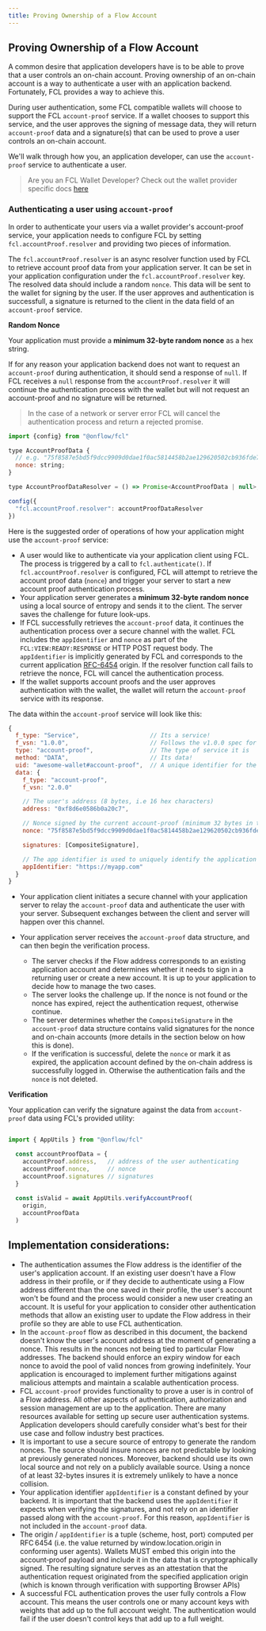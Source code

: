 ```yaml
---
title: Proving Ownership of a Flow Account
---
```


## Proving Ownership of a Flow Account

A common desire that application developers have is to be able to prove that a
user controls an on-chain account. Proving ownership of an on-chain account is a
way to authenticate a user with an application backend. Fortunately,
FCL provides a way to achieve this.

During user authentication, some FCL compatible wallets will choose to support
the FCL `account-proof` service. If a wallet chooses to support this service, and
the user approves the signing of message data, they will return `account-proof` data
and a signature(s) that can be used to prove a user controls an on-chain account.

We'll walk through how you, an application developer, can use the `account-proof` service to
authenticate a user.

> Are you an FCL Wallet Developer? Check out the wallet provider specific docs
> [here](https://github.com/onflow/fcl-js/tree/master/packages/fcl/src/wallet-provider-spec/provable-authn.md)

### Authenticating a user using `account-proof`

In order to authenticate your users via a wallet provider's account-proof service, your application needs to
configure FCL by setting `fcl.accountProof.resolver` and providing two pieces of information.

The `fcl.accountProof.resolver` is an async resolver function used by FCL to retrieve account proof data
from your application server. It can be set in your application configuration under the `fcl.accountProof.resolver`
key. The resolved data should include a random `nonce`.
This data will be sent to the wallet for signing by the user. If the user approves and authentication is successfull,
a signature is returned to the client in the data field of an `account-proof` service.

**Random Nonce**

Your application must provide a **minimum 32-byte random nonce** as a hex string.

If for any reason your application backend does not want to request an `account-proof` during authentication,
it should send a response of `null`. If FCL receives a `null` response from the `accountProof.resolver` it will
continue the authentication process with the wallet but will not request an account-proof and no signature will be returned.

> In the case of a network or server error FCL will cancel the authentication process and return a rejected promise.

```js
import {config} from "@onflow/fcl"

type AccountProofData {
  // e.g. "75f8587e5bd5f9dcc9909d0dae1f0ac5814458b2ae129620502cb936fde7120a" - minimum 32-byte random nonce as hex string
  nonce: string;          
}

type AccountProofDataResolver = () => Promise<AccountProofData | null>;

config({
  "fcl.accountProof.resolver": accountProofDataResolver
})
```

Here is the suggested order of operations of how your application might use the
`account-proof` service:

- A user would like to authenticate via your application client using FCL. The process is triggered
  by a call to `fcl.authenticate()`. If `fcl.accountProof.resolver` is configured, FCL will attempt
  to retrieve the account proof data (`nonce`) and trigger your server to start a new
  account proof authentication process.
- Your application server generates a **minimum 32-byte random nonce** using a local source of entropy and
  sends it to the client. The server saves the challenge for future look-ups.
- If FCL successfully retrieves the `account-proof` data, it continues the authentication process over a secure channel with the wallet.
  FCL includes the `appIdentifier` and `nonce` as part of the `FCL:VIEW:READY:RESPONSE` or HTTP POST request body.  The `appIdentifier`
  is implicitly generated by FCL and corresponds to the current application [RFC-6454](https://datatracker.ietf.org/doc/html/rfc6454) origin.
  If the resolver function call fails to retrieve the nonce, FCL will cancel the authentication process.
- If the wallet supports account proofs and the user approves authentication with the wallet, the wallet will return the `account-proof`
  service with its response.

The data within the `account-proof` service will look like this:

```js
{
  f_type: "Service",                    // Its a service!
  f_vsn: "1.0.0",                       // Follows the v1.0.0 spec for the service
  type: "account-proof",                // The type of service it is
  method: "DATA",                       // Its data!
  uid: "awesome-wallet#account-proof",  // A unique identifier for the service
  data: {
    f_type: "account-proof",
    f_vsn: "2.0.0"

    // The user's address (8 bytes, i.e 16 hex characters)
    address: "0xf8d6e0586b0a20c7",                 

    // Nonce signed by the current account-proof (minimum 32 bytes in total, i.e 64 hex characters)
    nonce: "75f8587e5bd5f9dcc9909d0dae1f0ac5814458b2ae129620502cb936fde7120a",

    signatures: [CompositeSignature],

    // The app identifier is used to uniquely identify the application and is automatically derived from the window origin by FCL
    appIdentifier: "https://myapp.com"
  }
}
```

- Your application client initiates a secure channel with your application server
  to relay the `account-proof` data and authenticate the user with your server.
  Subsequent exchanges between the client and server will happen over this channel.

- Your application server receives the `account-proof` data structure, and can then
  begin the verification process.

  - The server checks if the Flow address corresponds to an existing application
    account and determines whether it needs to sign in a returning user or create
    a new account. It is up to your application to decide how to manage
    the two cases.
  - The server looks the challenge up. If the nonce is not found or the nonce
    has expired, reject the authentication request, otherwise continue.
  - The server determines whether the `CompositeSignature` in the
    `account-proof` data structure contains valid signatures for the nonce
    and on-chain accounts (more details in the section below on how this is done).
  - If the verification is successful, delete the `nonce` or mark it as expired,
    the application account defined by the on-chain address is successfully
    logged in. Otherwise the authentication fails and the `nonce` is not deleted.

**Verification**

Your application can verify the signature against the data from `account-proof`
data using FCL's provided utility:

```js

import { AppUtils } from "@onflow/fcl"

  const accountProofData = {
    accountProof.address,   // address of the user authenticating
    accountProof.nonce,     // nonce
    accountProof.signatures // signatures
  }
  
  const isValid = await AppUtils.verifyAccountProof(
    origin,
    accountProofData
  )
```

## Implementation considerations:

- The authentication assumes the Flow address is the identifier of the user's application account.
  If an existing user doesn't have a Flow address in their profile, or if they decide to authenticate using
  a Flow address different than the one saved in their profile, the user's account won't be found and the
  process would consider a new user creating an account. It is useful for your application to consider
  other authentication methods that allow an existing user to update the Flow address in their profile so
  they are able to use FCL authentication.
- In the `account-proof` flow as described in this document,
  the backend doesn't know the user's account address at the moment of generating a nonce.
  This results in the nonces not being tied to particular Flow addresses. The backend should
  enforce an expiry window for each nonce to avoid the pool of valid nonces from growing indefinitely.
  Your application is encouraged to implement further mitigations against malicious attempts and
  maintain a scalable authentication process.
- FCL `account-proof` provides functionality to prove a user is in control of
  a Flow address. All other aspects of authentication, authorization and session management
  are up to the application. There are many resources available for setting up secure user
  authentication systems. Application developers should carefully consider what's best for their use
  case and follow industry best practices.
- It is important to use a secure source of entropy to generate the random nonces. The source should insure
  nonces are not predictable by looking at previously generated nonces. Moreover, backend should use its own
  local source and not rely on a publicly available source. Using a nonce of at least 32-bytes insures
  it is extremely unlikely to have a nonce collision.
- Your application identifier `appIdentifier` is a constant defined by your backend. It is
  important that the backend uses the `appIdentifier` it expects when verifying the signatures,
  and not rely on an identifier passed along with the `account-proof`. For this reason,
  `appIdentifier` is not included in the `account-proof` data.
- The origin / `appIdentifier` is a tuple ⟨scheme, host, port⟩ computed per RFC 6454 (i.e. the value returned
  by window.location.origin in conforming user agents). Wallets MUST embed this origin into the account‑proof
  payload and include it in the data that is cryptographically signed. The resulting signature serves as an
  attestation that the authentication request originated from the specified application origin (which is known
  through verification with supporting Browser APIs)
- A successful FCL authentication proves the user fully controls a Flow account. This means the user
  controls one or many account keys with weights that add up to the full account weight. The authentication
  would fail if the user doesn't control keys that add up to a full weight.
